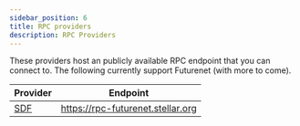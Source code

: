 ```yaml
---
sidebar_position: 6
title: RPC providers
description: RPC Providers
---
```


These providers host an publicly available RPC endpoint that you can connect to. The following currently support Futurenet (with more to come).


| Provider         |  Endpoint                                  |
| :----------------- | ---------------------------------------- |
| [SDF](http://www.stellar.org) | https://rpc-futurenet.stellar.org |
